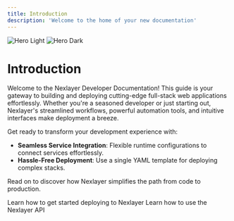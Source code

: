 ```yaml
---
title: Introduction
description: 'Welcome to the home of your new documentation'
---
```


<img
  className="block dark:hidden"
  src="/images/hero-light.svg"
  alt="Hero Light"
/>
<img
  className="hidden dark:block"
  src="/images/hero-dark.svg"
  alt="Hero Dark"
/>

# Introduction

Welcome to the Nexlayer Developer Documentation! This guide is your gateway to building and deploying cutting-edge full-stack web applications effortlessly. Whether you're a seasoned developer or just starting out, Nexlayer's streamlined workflows, powerful automation tools, and intuitive interfaces make deployment a breeze.

Get ready to transform your development experience with:

- **Seamless Service Integration**: Flexible runtime configurations to connect services effortlessly.
- **Hassle-Free Deployment**: Use a single YAML template for deploying complex stacks.

Read on to discover how Nexlayer simplifies the path from code to production.

<CardGroup cols={2}>
  <Card
    title="Quickstart"
    icon="pen-to-square"
    href="/quickstart.mdx"
  >
    Learn how to get started deploying to Nexlayer
  </Card>
  <Card
    title="API Reference"
    icon="image"
    href="/api-reference/introduction.mdx"
  >
    Learn how to use the Nexlayer API
  </Card>
</CardGroup>
